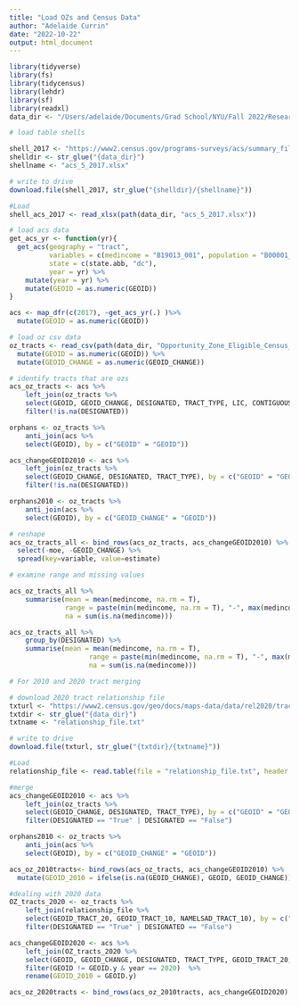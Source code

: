 ```yaml
---
title: "Load OZs and Census Data"
author: "Adelaide Currin"
date: "2022-10-22"
output: html_document
---
```


```r
library(tidyverse)
library(fs)
library(tidycensus)
library(lehdr)
library(sf)
library(readxl)
data_dir <- "/Users/adelaide/Documents/Grad School/NYU/Fall 2022/Research Methods/Project"
```

```r
# load table shells

shell_2017 <- "https://www2.census.gov/programs-surveys/acs/summary_file/2017/documentation/user_tools/ACS2017_Table_Shells.xlsx"
shelldir <- str_glue("{data_dir}")
shellname <- "acs_5_2017.xlsx"

# write to drive
download.file(shell_2017, str_glue("{shelldir}/{shellname}"))

#Load
shell_acs_2017 <- read_xlsx(path(data_dir, "acs_5_2017.xlsx"))

# load acs data
get_acs_yr <- function(yr){
  get_acs(geography = "tract", 
          variables = c(medincome = "B19013_001", population = "B00001_001"), 
          state = c(state.abb, "dc"), 
          year = yr) %>% 
    mutate(year = yr) %>% 
    mutate(GEOID = as.numeric(GEOID))
}

acs <- map_dfr(c(2017), ~get_acs_yr(.) )%>% 
  mutate(GEOID = as.numeric(GEOID)) 

```

```r
# load oz csv data
oz_tracts <- read_csv(path(data_dir, "Opportunity_Zone_Eligible_Census_Tracts.csv")) %>% 
  mutate(GEOID = as.numeric(GEOID)) %>% 
  mutate(GEOID_CHANGE = as.numeric(GEOID_CHANGE))

# identify tracts that are ozs
acs_oz_tracts <- acs %>% 
    left_join(oz_tracts %>% 
    select(GEOID, GEOID_CHANGE, DESIGNATED, TRACT_TYPE, LIC, CONTIGUOUS), by = c("GEOID" = "GEOID")) %>% 
    filter(!is.na(DESIGNATED))

orphans <- oz_tracts %>% 
    anti_join(acs %>% 
    select(GEOID), by = c("GEOID" = "GEOID"))

acs_changeGEOID2010 <- acs %>% 
    left_join(oz_tracts %>% 
    select(GEOID_CHANGE, DESIGNATED, TRACT_TYPE), by = c("GEOID" = "GEOID_CHANGE")) %>% 
    filter(!is.na(DESIGNATED))

orphans2010 <- oz_tracts %>% 
    anti_join(acs %>% 
    select(GEOID), by = c("GEOID_CHANGE" = "GEOID"))

# reshape
acs_oz_tracts_all <- bind_rows(acs_oz_tracts, acs_changeGEOID2010) %>% 
  select(-moe, -GEOID_CHANGE) %>% 
  spread(key=variable, value=estimate)

```

```r
# examine range and missing values

acs_oz_tracts_all %>% 
    summarise(mean = mean(medincome, na.rm = T),
              range = paste(min(medincome, na.rm = T), "-", max(medincome, na.rm = T)),
              na = sum(is.na(medincome)))

acs_oz_tracts_all %>% 
    group_by(DESIGNATED) %>% 
    summarise(mean = mean(medincome, na.rm = T),
                    range = paste(min(medincome, na.rm = T), "-", max(medincome, na.rm = T)),
                    na = sum(is.na(medincome)))


```


```r
# For 2010 and 2020 tract merging

# download 2020 tract relationship file 
txturl <- "https://www2.census.gov/geo/docs/maps-data/data/rel2020/tract/tab20_tract20_tract10_natl.txt"
txtdir <- str_glue("{data_dir}")
txtname <- "relationship_file.txt"

# write to drive
download.file(txturl, str_glue("{txtdir}/{txtname}"))

#Load
relationship_file <- read.table(file = "relationship_file.txt", header = TRUE, sep = "|", dec = ".")

#merge
acs_changeGEOID2010 <- acs %>% 
    left_join(oz_tracts %>% 
    select(GEOID_CHANGE, DESIGNATED, TRACT_TYPE), by = c("GEOID" = "GEOID_CHANGE")) %>% 
    filter(DESIGNATED == "True" | DESIGNATED == "False")

orphans2010 <- oz_tracts %>% 
    anti_join(acs %>% 
    select(GEOID), by = c("GEOID_CHANGE" = "GEOID"))

acs_oz_2010tracts<- bind_rows(acs_oz_tracts, acs_changeGEOID2010) %>% 
  mutate(GEOID_2010 = ifelse(is.na(GEOID_CHANGE), GEOID, GEOID_CHANGE)) 

#dealing with 2020 data
OZ_tracts_2020 <- oz_tracts %>% 
    left_join(relationship_file %>% 
    select(GEOID_TRACT_20, GEOID_TRACT_10, NAMELSAD_TRACT_10), by = c("GEOID" = "GEOID_TRACT_10"))  %>% 
    filter(DESIGNATED == "True" | DESIGNATED == "False")

acs_changeGEOID2020 <- acs %>% 
    left_join(OZ_tracts_2020 %>% 
    select(GEOID, GEOID_CHANGE, DESIGNATED, TRACT_TYPE, GEOID_TRACT_20, NAMELSAD_TRACT_10), by = c("GEOID" = "GEOID_TRACT_20")) %>% 
    filter(GEOID != GEOID.y & year == 2020)  %>% 
    rename(GEOID_2010 = GEOID.y)

acs_oz_2020tracts <- bind_rows(acs_oz_2010tracts, acs_changeGEOID2020)

```
